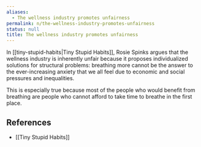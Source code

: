 ```yaml
---
aliases:
  - The wellness industry promotes unfairness
permalink: n/the-wellness-industry-promotes-unfairness
status: null
title: The wellness industry promotes unfairness
---
```

In [[tiny-stupid-habits|Tiny Stupid Habits]], Rosie Spinks argues that the wellness industry is inherently unfair because it proposes individualized solutions for structural problems: breathing more cannot be the answer to the ever-increasing anxiety that we all feel due to economic and social pressures and inequalities.

This is especially true because most of the people who would benefit from breathing are people who cannot afford to take time to breathe in the first place.

## References

- [[Tiny Stupid Habits]]
